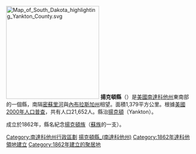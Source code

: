 [[File:Map_of_South_Dakota_highlighting_Yankton_County.svg|250px]]
'''揚克頓縣'''（{{lang-en|Yankton County}}）是[[美國|美國]][[南達科他州|南達科他州]]東南部的一個縣，南隔[[密蘇里河|密蘇里河]]與[[內布拉斯加州|內布拉斯加州]]相望。面積1,379平方公里。根據[[美國2000年人口普查|美國2000年人口普查]]，共有人口21,652人。縣治[[揚克頓|揚克頓]]（Yankton）。

成立於1862年，縣名紀念[[揚克頓族|揚克頓族]]（[[蘇族|蘇族]]的一支）。

{{DEFAULTSORT:Yankton County, South Dakota}}
[[Category:南達科他州行政區劃|Category:南達科他州行政區劃]]
[[Category:揚克頓縣_(南達科他州)|]]
[[Category:1862年達科他領地建立|Category:1862年達科他領地建立]]
[[Category:1862年建立的聚居地|Category:1862年建立的聚居地]]

{{SouthDakota-geo-stub}}